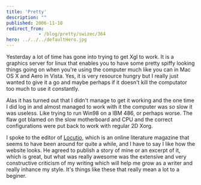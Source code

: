 ```yaml
---
title: 'Pretty'
description: ""
published: 2006-11-10
redirect_from: 
            - /blog/pretty/swizec/364
hero: ../../../defaultHero.jpg
---
```

Yesterday a lot of time has gone into trying to get Xgl to work. It is a graphics server for linux that enables you to have some pretty spiffy looking things going on when you&#x27;re using the computer much like you can in Mac OS X and Aero in Vista. Yes, it is very resource hungry but I really just wanted to give it a go and maybe perhaps if it doesn&#x27;t kill the computator too much to use it constantly.

Alas it has turned out that I didn&#x27;t manage to get it working and the one time I did log in and almost managed to work with it the computer was _so_ slow it was useless. Like trying to run Win98 on a IBM 486, or perhaps worse. The flaw got blamed on the slow motherboard and CPU and the correct configurations were put back to work with regular 2D Xorg.

I spoke to the editor of [Locutio](http://www.locutio.si/), which is an online literature magazine that seems to have been around for quite a while, and I have to say I like how the website looks. He agreed to publish a story of mine or an excerpt of it, which is great, but what was really awesome was the extensive and very constructive criticism of my writing which will help me grow as a writer and really inhance my style. It&#x27;s things like these that really mean a lot to a beginer.
